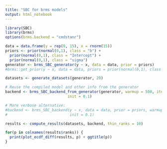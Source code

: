 ```yaml
---
title: "SBC for brms models"
output: html_notebook
---
```


```r
library(SBC)
library(brms)
options(brms.backend = "cmdstanr")
```

```r
data = data.frame(y = rep(0, 15), x = rnorm(15))
priors <- prior(normal(0,1), class = "b") +
  prior(normal(0,1), class = "Intercept") +
  prior(normal(0,1), class = "sigma")
generator <- brms_SBC_generator(y ~ x, data = data, prior = priors)
#brms::get_prior(y ~ x, data = data, priors = prior(normal(0,1), class = "b"))                                
```
```r
datasets <- generate_datasets(generator, 20)
```
```r
# Reuse the compiled model and other info from the generator
backend <- brms_SBC_backend_from_generator(generator, warmup = 500, iter = 1000, chains = 1,
                            init = 0.1)

# More verbose alternative:
#backend <- brms_SBC_backend(y ~ x, data = data, prior = priors, warmup = 500, iter = 1000, chains = 1,
#                            init = 0.1)
```

```r
results <- compute_results(datasets, backend, thin_ranks = 10)
```

```r
for(p in colnames(results$ranks)) {
  print(plot_ecdf_diff(results, p) + ggtitle(p))
}
```

